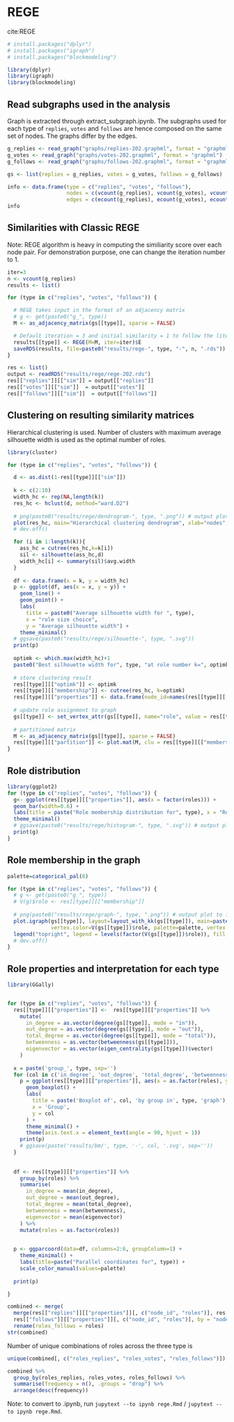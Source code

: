 # REGE

cite:REGE

```r
# install.packages("dplyr")
# install.packages("igraph")
# install.packages("blockmodeling")

library(dplyr)
library(igraph)
library(blockmodeling)
```

## Read subgraphs used in the analysis

Graph is extracted through extract_subgraph.ipynb. The subgraphs used for each type of `replies`, `votes` and `follows` are hence composed on the same set of nodes. The graphs differ by the edges.

```r
g_replies <- read_graph("graphs/replies-202.graphml", format = "graphml")
g_votes <- read_graph("graphs/votes-202.graphml", format = "graphml")
g_follows <- read_graph("graphs/follows-202.graphml", format = "graphml")

gs <- list(replies = g_replies, votes = g_votes, follows = g_follows)
```

```r
info <- data.frame(type = c("replies", "votes", "follows"),
                   nodes = c(vcount(g_replies), vcount(g_votes), vcount(g_follows)),
                   edges = c(ecount(g_replies), ecount(g_votes), ecount(g_follows)))
info
```

## Similarities with Classic REGE

Note: REGE algorithm is heavy in computing the similiarity score over each node pair. For demonstration purpose, one can change the iteration number to 1.

```r
iter=3
n <- vcount(g_replies)
results <- list()    

for (type in c("replies", "votes", "follows")) {

  # REGE takes input in the format of an adjacency matrix
  # g <- get(paste0("g_", type))
  M <- as_adjacency_matrix(gs[[type]], sparse = FALSE)

  # Default iteration = 3 and initial similarity = 1 to follow the literature 
  results[[type]] <- REGE(M=M, iter=iter)$E
  saveRDS(results, file=paste0("results/rege-", type, "-", n, ".rds"))
}

```

```r
res <- list()
output <- readRDS("results/rege/rege-202.rds")
res[["replies"]][["sim"]] = output[["replies"]]
res[["votes"]][["sim"]]  = output[["votes"]]
res[["follows"]][["sim"]]  = output[["follows"]]
```

## Clustering on resulting similarity matrices

Hierarchical clustering is used. Number of clusters with maximum average silhouette width is used as the optimal number of roles.

```r
library(cluster)

for (type in c("replies", "votes", "follows")) {

  d <- as.dist(1-res[[type]][["sim"]])
    
  k <- c(2:10)
  width_hc <- rep(NA,length(k))
  res_hc <- hclust(d, method="ward.D2")
  
  # png(paste0("results/rege/dendrogram-", type, ".png")) # output plot to file
  plot(res_hc, main="Hierarchical clustering dendrogram", xlab="nodes", cex=0.5)
  # dev.off()

  for (i in 1:length(k)){
    ass_hc = cutree(res_hc,k=k[i])
    sil <- silhouette(ass_hc,d)
    width_hc[i] <- summary(sil)$avg.width
  }
  
  df <- data.frame(x = k, y = width_hc)
  p <- ggplot(df, aes(x = x, y = y)) +
    geom_line() +
    geom_point() +
    labs(
      title = paste0("Average silhouette width for ", type),
      x = "role size choice",
      y = "Average silhouette width") +
    theme_minimal()
  # ggsave(paste0("results/rege/silhouette-", type, ".svg"))
  print(p)
  
  optimk <- which.max(width_hc)+1
  paste0("Best silhouette width for", type, "at role number k=", optimk)
  
  # store clustering result
  res[[type]][["optimk"]] <- optimk
  res[[type]][["membership"]] <- cutree(res_hc, k=optimk)
  res[[type]][["properties"]] <- data.frame(node_id=names(res[[type]][["membership"]]), roles=unlist(res[[type]][["membership"]])) 
  
  # update role assignment to graph
  gs[[type]] <- set_vertex_attr(gs[[type]], name="role", value = res[[type]][["membership"]])
  
  # partitioned matrix
  M <- as_adjacency_matrix(gs[[type]], sparse = FALSE)
  res[[type]][["partition"]] <- plot.mat(M, clu = res[[type]][["membership"]], main=paste("Partitioned matrix for", type))
}
```


## Role distribution

```r
library(ggplot2)
for (type in c("replies", "votes", "follows")) {
  g<- ggplot(res[[type]][["properties"]], aes(x = factor(roles))) +
  geom_bar(width=0.6) +
  labs(title = paste("Role membership distribution for", type), x = "Role", y = "Count") +
  theme_minimal() 
  # ggsave(paste0("results/rege/histogram-", type, ".svg")) # output plot to file
  print(g)
}
```

## Role membership in the graph

```r
palette=categorical_pal(8)

for (type in c("replies", "votes", "follows")) {
  # g <- get(paste0("g_", type))
  # V(g)$role <- res[[type]][["membership"]]
  
  # png(paste0("results/rege/graph-", type, ".png")) # output plot to file
  plot.igraph(gs[[type]], layout=layout_with_kk(gs[[type]]), main=paste("Graph for",type),
              vertex.color=V(gs[[type]])$role, palette=palette, vertex.label.cex=0.4, vertex.size=7, edge.arrow.size=0.1) 
  legend("topright", legend = levels(factor(V(gs[[type]])$role)), fill = palette, title = "role")
  # dev.off()
}
```

## Role properties and interpretation for each type

```r
library(GGally)


for (type in c("replies", "votes", "follows")) {
  res[[type]][["properties"]] <-  res[[type]][["properties"]] %>% 
    mutate(
      in_degree = as.vector(degree(gs[[type]], mode = "in")),
      out_degree = as.vector(degree(gs[[type]], mode = "out")),
      total_degree = as.vector(degree(gs[[type]], mode = "total")),
      betweenness = as.vector(betweenness(gs[[type]])),
      eigenvector = as.vector(eigen_centrality(gs[[type]])$vector)
    )
  
  x = paste('group_', type, sep='')
  for (col in c('in_degree', 'out_degree', 'total_degree', 'betweenness', 'eigenvector')) {
    p = ggplot(res[[type]][["properties"]], aes(x = as.factor(roles), y = .data[[col]])) +
      geom_boxplot() +
      labs(
        title = paste('Boxplot of', col, 'by group in', type, 'graph'),
        x = 'Group',
        y = col
      ) +
      theme_minimal() +
      theme(axis.text.x = element_text(angle = 90, hjust = 1))
    print(p)
    # ggsave(paste('results/bm/', type, '-', col, '.svg', sep=''))
  }
  
  
  df <- res[[type]][["properties"]] %>%
    group_by(roles) %>%
    summarise(
      in_degree = mean(in_degree),
      out_degree = mean(out_degree),
      total_degree = mean(total_degree),
      betweenness = mean(betweenness),
      eigenvector = mean(eigenvector)
    ) %>%
    mutate(roles = as.factor(roles))

  
  p <- ggparcoord(data=df, columns=2:6, groupColumn=1) +
    theme_minimal() +
    labs(title=paste("Parallel coordinates for", type)) +
    scale_color_manual(values=palette)
  
  print(p)

}
```


```r
combined <- merge(
  merge(res[["replies"]][["properties"]][, c("node_id", "roles")], res[["votes"]][["properties"]][, c("node_id", "roles")], by = "node_id", suffixes = c("_replies", "_votes")),
  res[["follows"]][["properties"]][, c("node_id", "roles")], by = "node_id") %>%
  rename(roles_follows = roles) 
str(combined)
```

Number of unique combinations of roles across the three type is 
```r
unique(combined[, c("roles_replies", "roles_votes", "roles_follows")])

combined %>%
  group_by(roles_replies, roles_votes, roles_follows) %>%
  summarise(frequency = n(), .groups = "drop") %>%
  arrange(desc(frequency))

```


Note: to convert to .ipynb, run `jupytext --to ipynb rege.Rmd` / `jupytext --to ipynb rege.Rmd`.
